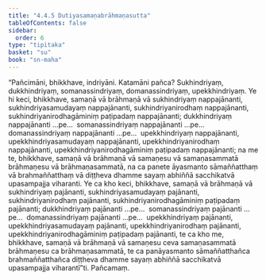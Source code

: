 ```yaml
---
title: "4.4.5 Dutiyasamaṇabrāhmaṇasutta"
tableOfContents: false
sidebar:
  order: 6
type: "tipitaka"
basket: "su"
book: "sn-maha"
---
```



<DynamicBreadcrumb />

<Division number="505" book="sn-maha" bookNo="14" page="184">

<Paragraph number="1094" book="sn-maha">
“Pañcimāni, bhikkhave, indriyāni. Katamāni pañca? Sukhindriyaṃ, dukkhindriyaṃ, somanassindriyaṃ, domanassindriyaṃ, upekkhindriyaṃ. Ye hi keci, bhikkhave, samaṇā vā brāhmaṇā vā sukhindriyaṃ nappajānanti, sukhindriyasamudayaṃ nappajānanti, sukhindriyanirodhaṃ nappajānanti, sukhindriyanirodhagāminiṃ paṭipadaṃ nappajānanti; dukkhindriyaṃ nappajānanti …pe…  somanassindriyaṃ nappajānanti …pe…  domanassindriyaṃ nappajānanti …pe…  upekkhindriyaṃ nappajānanti, upekkhindriyasamudayaṃ nappajānanti, upekkhindriyanirodhaṃ nappajānanti, upekkhindriyanirodhagāminiṃ paṭipadaṃ nappajānanti; na me te, bhikkhave, samaṇā vā brāhmaṇā vā samaṇesu vā samaṇasammatā brāhmaṇesu vā brāhmaṇasammatā, na ca panete āyasmanto sāmaññatthaṃ vā brahmaññatthaṃ vā diṭṭheva dhamme sayaṃ abhiññā sacchikatvā upasampajja viharanti.
</Paragraph>

<Paragraph number="1095" book="sn-maha">
Ye ca kho keci, bhikkhave, samaṇā vā brāhmaṇā vā sukhindriyaṃ pajānanti, sukhindriyasamudayaṃ pajānanti, sukhindriyanirodhaṃ pajānanti, sukhindriyanirodhagāminiṃ paṭipadaṃ pajānanti; dukkhindriyaṃ pajānanti …pe…  somanassindriyaṃ pajānanti …pe…  domanassindriyaṃ pajānanti …pe…  upekkhindriyaṃ pajānanti, upekkhindriyasamudayaṃ pajānanti, upekkhindriyanirodhaṃ pajānanti, upekkhindriyanirodhagāminiṃ paṭipadaṃ pajānanti, te ca kho me, bhikkhave, samaṇā vā brāhmaṇā vā samaṇesu ceva samaṇasammatā brāhmaṇesu ca brāhmaṇasammatā, te ca panāyasmanto sāmaññatthañca brahmaññatthañca diṭṭheva dhamme sayaṃ abhiññā sacchikatvā upasampajja viharantī”ti.

</Paragraph>
</Division>

<Paragraph number="1096" type="center" book="sn-maha">
Pañcamaṃ.
</Paragraph>
